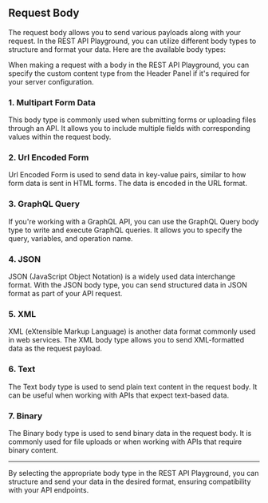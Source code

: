 
## Request Body

The request body allows you to send various payloads along with your request. In the REST API Playground, you can utilize different body types to structure and format your data. Here are the available body types:

<Callout type="info">
  When making a request with a body in the REST API Playground, you can specify the custom content type from the Header Panel if it's required for your server configuration.
</Callout>


### 1. Multipart Form Data
This body type is commonly used when submitting forms or uploading files through an API. It allows you to include multiple fields with corresponding values within the request body.

### 2. Url Encoded Form
Url Encoded Form is used to send data in key-value pairs, similar to how form data is sent in HTML forms. The data is encoded in the URL format.

### 3. GraphQL Query
If you're working with a GraphQL API, you can use the GraphQL Query body type to write and execute GraphQL queries. It allows you to specify the query, variables, and operation name.

### 4. JSON
JSON (JavaScript Object Notation) is a widely used data interchange format. With the JSON body type, you can send structured data in JSON format as part of your API request.

### 5. XML
XML (eXtensible Markup Language) is another data format commonly used in web services. The XML body type allows you to send XML-formatted data as the request payload.

### 6. Text
The Text body type is used to send plain text content in the request body. It can be useful when working with APIs that expect text-based data.

### 7. Binary
The Binary body type is used to send binary data in the request body. It is commonly used for file uploads or when working with APIs that require binary content.

---
By selecting the appropriate body type in the REST API Playground, you can structure and send your data in the desired format, ensuring compatibility with your API endpoints.

